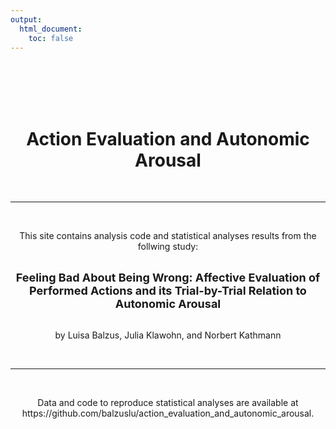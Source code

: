 ```yaml
---
output: 
  html_document:
    toc: false
---
```

<br><br><br><br>

<center>
# Action Evaluation and Autonomic Arousal
<br>

****

<br>

This site contains analysis code and statistical analyses results from the follwing study:
<br><br>

<font size="4">**Feeling Bad About Being Wrong: Affective  Evaluation of Performed Actions and its Trial-by-Trial Relation to Autonomic Arousal**</font>
<br><br>

by Luisa Balzus, Julia Klawohn, and Norbert Kathmann

<br>

****

<br>

Data and code to reproduce statistical analyses are available at <br> 
https://github.com/balzuslu/action_evaluation_and_autonomic_arousal.

<center>